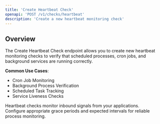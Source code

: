 ```yaml
---
title: 'Create Heartbeat Check'
openapi: 'POST /v1/checks/heartbeat'
description: 'Create a new heartbeat monitoring check'
---
```


## Overview

The Create Heartbeat Check endpoint allows you to create new heartbeat monitoring checks to verify that scheduled processes, cron jobs, and background services are running correctly.

**Common Use Cases**:
- Cron Job Monitoring
- Background Process Verification
- Scheduled Task Tracking
- Service Liveness Checks

<Note>
Heartbeat checks monitor inbound signals from your applications. Configure appropriate grace periods and expected intervals for reliable process monitoring.
</Note>